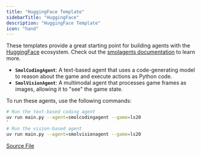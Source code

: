 ```yaml
---
title: "HuggingFace Template"
sidebarTitle: "HuggingFace"
description: "HuggingFace Template"
icon: "hand"
---
```


These templates provide a great starting point for building agents with the [HuggingFace](https://huggingface.co/) ecosystem. Check out the [smolagents documentation](https://huggingface.co/docs/smolagents/index) to learn more.

- **`SmolCodingAgent`**: A text-based agent that uses a code-generating model to reason about the game and execute actions as Python code.
- **`SmolVisionAgent`**: A multimodal agent that processes game frames as images, allowing it to "see" the game state.

To run these agents, use the following commands:

```bash
# Run the text-based coding agent
uv run main.py --agent=smolcodingagent --game=ls20
`
# Run the vision-based agent
uv run main.py --agent=smolvisionagent --game=ls20
```

[Source File](https://github.com/arcprize/ARC-AGI-3-Agents/blob/main/agents/templates/smolagents.py)

